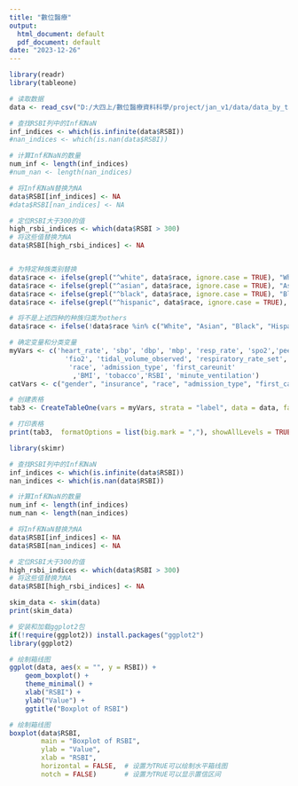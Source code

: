 ```yaml
---
title: "數位醫療"
output:
  html_document: default
  pdf_document: default
date: "2023-12-26"
---
```


```r
library(readr)
library(tableone)

# 读取数据
data <- read_csv("D:/大四上/數位醫療資料科學/project/jan_v1/data/data_by_table/pre_24h_data_v6.csv")

# 查找RSBI列中的Inf和NaN
inf_indices <- which(is.infinite(data$RSBI))
#nan_indices <- which(is.nan(data$RSBI))

# 计算Inf和NaN的数量
num_inf <- length(inf_indices)
#num_nan <- length(nan_indices)

# 将Inf和NaN替换为NA
data$RSBI[inf_indices] <- NA
#data$RSBI[nan_indices] <- NA

# 定位RSBI大于300的值
high_rsbi_indices <- which(data$RSBI > 300)
# 将这些值替换为NA
data$RSBI[high_rsbi_indices] <- NA


# 为特定种族类别替换
data$race <- ifelse(grepl("^white", data$race, ignore.case = TRUE), "White", data$race)
data$race <- ifelse(grepl("^asian", data$race, ignore.case = TRUE), "Asian", data$race)
data$race <- ifelse(grepl("^black", data$race, ignore.case = TRUE), "Black", data$race)
data$race <- ifelse(grepl("^hispanic", data$race, ignore.case = TRUE), "Hispanic", data$race)

# 将不是上述四种的种族归类为others
data$race <- ifelse(!data$race %in% c("White", "Asian", "Black", "Hispanic"), "Other", data$race)

# 确定变量和分类变量
myVars <- c('heart_rate', 'sbp', 'dbp', 'mbp', 'resp_rate', 'spo2','peep',
              'fio2', 'tidal_volume_observed', 'respiratory_rate_set', 'plateau_pressure','GCS','age_now','gender', 'insurance',
               'race', 'admission_type', 'first_careunit'
                ,'BMI', 'tobacco','RSBI', 'minute_ventilation')
catVars <- c("gender", "insurance", "race", "admission_type", "first_careunit", 'tobacco')

# 创建表格
tab3 <- CreateTableOne(vars = myVars, strata = "label", data = data, factorVars = catVars)

# 打印表格
print(tab3,  formatOptions = list(big.mark = ","), showAllLevels = TRUE)

```
```r
library(skimr)

# 查找RSBI列中的Inf和NaN
inf_indices <- which(is.infinite(data$RSBI))
nan_indices <- which(is.nan(data$RSBI))

# 计算Inf和NaN的数量
num_inf <- length(inf_indices)
num_nan <- length(nan_indices)

# 将Inf和NaN替换为NA
data$RSBI[inf_indices] <- NA
data$RSBI[nan_indices] <- NA

# 定位RSBI大于300的值
high_rsbi_indices <- which(data$RSBI > 300)
# 将这些值替换为NA
data$RSBI[high_rsbi_indices] <- NA

skim_data <- skim(data)
print(skim_data)
```

```r
# 安装和加载ggplot2包
if(!require(ggplot2)) install.packages("ggplot2")
library(ggplot2)

# 绘制箱线图
ggplot(data, aes(x = "", y = RSBI)) + 
    geom_boxplot() +
    theme_minimal() +
    xlab("RSBI") + 
    ylab("Value") +
    ggtitle("Boxplot of RSBI")

# 绘制箱线图
boxplot(data$RSBI, 
        main = "Boxplot of RSBI", 
        ylab = "Value", 
        xlab = "RSBI",
        horizontal = FALSE,  # 设置为TRUE可以绘制水平箱线图
        notch = FALSE)       # 设置为TRUE可以显示置信区间

```

